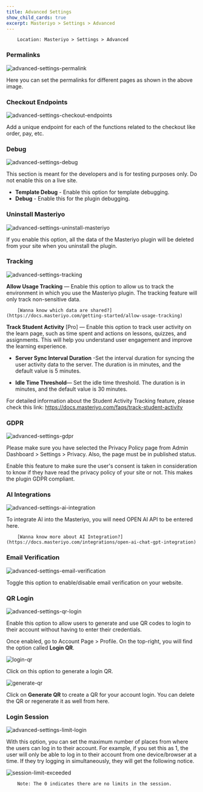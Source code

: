 ```yaml
---
title: Advanced Settings
show_child_cards: true
excerpt: Masteriyo > Settings > Advanced
---
```


        Location: Masteriyo > Settings > Advanced

### Permalinks

![advanced-settings-permalink](https://github.com/user-attachments/assets/cc38264f-b042-4793-98c1-028221b7d6f2)

Here you can set the permalinks for different pages as shown in the above image.

### Checkout Endpoints

![advanced-settings-checkout-endpoints](https://github.com/user-attachments/assets/c770adae-fbc7-4c31-984b-b992b2978f98)

Add a unique endpoint for each of the functions related to the checkout like order, pay, etc.

### Debug

![advanced-settings-debug](https://github.com/user-attachments/assets/8984d1dc-cafb-4257-9186-42a31398c2f9)

This section is meant for the developers and is for testing purposes only. Do not enable this on a live site.

- **Template Debug** - Enable this option for template debugging.
- **Debug** - Enable this for the plugin debugging.

### Uninstall Masteriyo

![advanced-settings-uninstall-masteriyo](https://github.com/user-attachments/assets/ae69a55a-c691-4149-89b0-6db3d999a058)

If you enable this option, all the data of the Masteriyo plugin will be deleted from your site when you uninstall the plugin.

### Tracking

![advanced-settings-tracking](https://github.com/user-attachments/assets/136341ed-ced6-4b2a-b427-c06b62a6a342)

**Allow Usage Tracking** — Enable this option to allow us to track the environment in which you use the Masteriyo plugin. The tracking feature will only track non-sensitive data.

        [Wanna know which data are shared?](https://docs.masteriyo.com/getting-started/allow-usage-tracking)

**Track Student Activity** [Pro] — Enable this option to track user activity on the learn page, such as time spent and actions on lessons, quizzes, and assignments. This will help you understand user engagement and improve the learning experience.

- **Server Sync Interval Duration** -Set the interval duration for syncing the user activity data to the server. The duration is in minutes, and the default value is 5 minutes.

- **Idle Time Threshold**— Set the idle time threshold. The duration is in minutes, and the default value is 30 minutes.

For detailed information about the Student Activity Tracking feature, please check this link: https://docs.masteriyo.com/faqs/track-student-activity

### GDPR

![advanced-settings-gdpr](https://github.com/user-attachments/assets/c18b7276-64a7-4877-b360-da512d1a0091)

Please make sure you have selected the Privacy Policy page from Admin Dashboard > Settings > Privacy. Also, the page must be in published status.

Enable this feature to make sure the user's consent is taken in consideration to know if they have read the privacy policy of your site or not. This makes the plugin GDPR compliant.

### AI Integrations

![advanced-settings-ai-integration](https://github.com/user-attachments/assets/39fa8870-b29f-481e-9ed0-d62208eb5b02)

To integrate AI into the Masteriyo, you will need OPEN AI API to be entered here.

        [Wanna know more about AI Integration?](https://docs.masteriyo.com/integrations/open-ai-chat-gpt-integration)

### Email Verification

![advanced-settings-email-verification](https://github.com/user-attachments/assets/0985fbc6-f0af-48b4-b4eb-2989080f0a1a)

Toggle this option to enable/disable email verification on your website.

### QR Login

![advanced-settings-qr-login](https://github.com/user-attachments/assets/218021fb-be8d-40ce-aa85-1be60428fed5)

Enable this option to allow users to generate and use QR codes to login to their account without having to enter their credentials.

Once enabled, go to Account Page > Profile. On the top-right, you will find the option called **Login QR**.

![login-qr](https://github.com/Masteriyo/masteriyo-docs/assets/75772539/6b71437b-7acd-4a52-9430-07556a9ba9e3)

Click on this option to generate a login QR.

![generate-qr](https://github.com/Masteriyo/masteriyo-docs/assets/75772539/bf13a967-246b-4560-a901-d8d4a5b4b368)

Click on **Generate QR** to create a QR for your account login. You can delete the QR or regenerate it as well from here.

### Login Session

![advanced-settings-limit-login](https://github.com/user-attachments/assets/c070c3dc-535e-4d47-9bbb-4b8c58141ae0)

With this option, you can set the maximum number of places from where the users can log in to their account. For example, if you set this as 1, the user will only be able to log in to their account from one device/browser at a time. If they try logging in simultaneously, they will get the following notice.

![session-limit-exceeded](https://github.com/Masteriyo/masteriyo-docs/assets/75772539/05cdcb8c-169b-4ab8-b8ed-08e38babd33a)

        Note: The 0 indicates there are no limits in the session.
